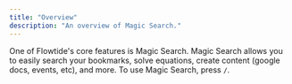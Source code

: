 ```yaml
---
title: "Overview"
description: "An overview of Magic Search."
---
```


One of Flowtide's core features is Magic Search. Magic Search allows you to easily search your bookmarks, solve equations, create content (google docs, events, etc), and more. To use Magic Search, press `/`.

